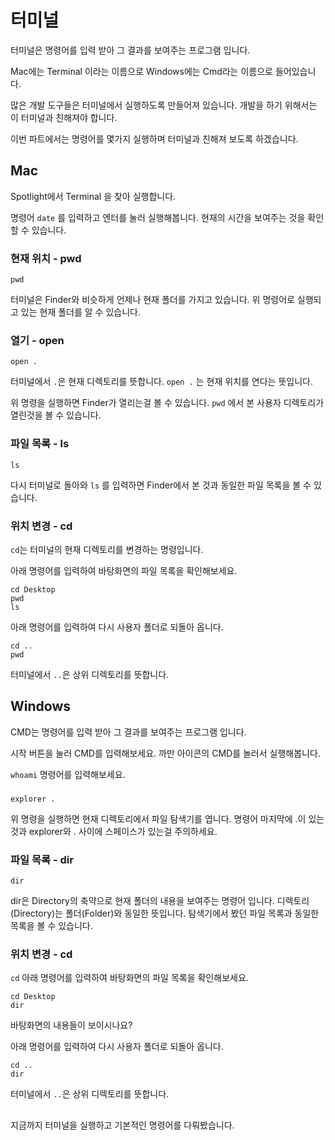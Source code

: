 
# 터미널

터미널은 명령어를 입력 받아 그 결과를 보여주는 프로그램 입니다.

Mac에는 Terminal 이라는 이름으로 Windows에는 Cmd라는 이름으로 들어있습니다.

많은 개발 도구들은 터미널에서 실행하도록 만들어져 있습니다.
개발을 하기 위해서는 이 터미널과 친해져야 합니다.

이번 파트에서는 명령어를 몇가지 실행하며 터미널과 친해져 보도록 하겠습니다.


## Mac
Spotlight에서 Terminal 을 찾아 실행합니다.

명령어 ```date``` 를 입력하고 엔터를 눌러 실행해봅니다. 
현재의 시간을 보여주는 것을 확인할 수 있습니다.


### 현재 위치 - pwd
```
pwd
```

터미널은 Finder와 비슷하게 언제나 현재 폴더를 가지고 있습니다.
위 명령어로 실행되고 있는 현재 폴더를 알 수 있습니다.


### 열기 - open
```
open .
```

터미널에서 ```.```은 현재 디렉토리를 뜻합니다.
```open .``` 는 현재 위치를 연다는 뜻입니다.

위 명령을 실행하면 Finder가 열리는걸 볼 수 있습니다.
```pwd``` 에서 본 사용자 디렉토리가 열린것을 볼 수 있습니다. 

### 파일 목록 - ls
```
ls
```

다시 터미널로 돌아와 ```ls``` 를 입력하면 Finder에서 본 것과 동일한 파일 목록을 볼 수 있습니다.     

### 위치 변경 - cd
```cd```는 터미널의 현재 디렉토리를 변경하는 명령입니다.
 
아래 명령어를 입력하여 바탕화면의 파일 목록을 확인해보세요.
```
cd Desktop
pwd
ls
```

아래 명령어를 입력하여 다시 사용자 폴더로 되돌아 옵니다.
```
cd ..
pwd
```

터미널에서 ```..```은 상위 디렉토리를 뜻합니다.


## Windows
CMD는 명령어를 입력 받아 그 결과를 보여주는 프로그램 입니다.

시작 버튼을 눌러 CMD를 입력해보세요.
까만 아이콘의 CMD를 놀러서 실행해봅니다.

```whoami```
명령어를 입력해보세요.


###
```
explorer .
```
위 명령을 실행하면 현재 디렉토리에서 파일 탐색기를 엽니다.
명령어 마지막에 .이 있는것과 explorer와 . 사이에 스페이스가 있는걸 주의하세요.


### 파일 목록 - dir
```
dir
```
dir은 Directory의 축약으로 현재 폴더의 내용을 보여주는 명령어 입니다.
디렉토리(Directory)는 폴더(Folder)와 동일한 뜻입니다.
탐색기에서 봤던 파일 목록과 동일한 목록을 볼 수 있습니다.


### 위치 변경 - cd
```cd```
아래 명령어를 입력하여 바탕화면의 파일 목록을 확인해보세요.

```
cd Desktop
dir
```
바탕화면의 내용들이 보이시나요?

아래 명령어를 입력하여 다시 사용자 폴더로 되돌아 옵니다.
```
cd ..
dir
```

터미널에서 ```..```은 상위 디렉토리를 뜻합니다.


##

지금까지 터미널을 실행하고 기본적인 명령어를 다뤄봤습니다.

